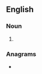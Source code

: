 ==English==

===Noun===
{{head|en|noun plural form}}

# {{plural of|adducer|lang=en}}

===Anagrams===
* {{anagrams|en|crusaded}}